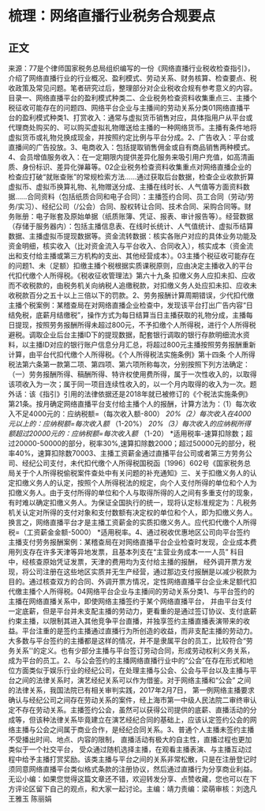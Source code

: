# 梳理：网络直播行业税务合规要点
## 正文
来源：77是个律师国家税务总局组织编写的一份《网络直播行业税收检查指引》，介绍了网络直播行业的行业概况、盈利模式、劳动关系、财务核算、检查要点、税收政策及常见问题。笔者研究过后，整理部分对企业税收合规有参考意义的内容。目录一、网络直播平台的盈利模式种类二、企业税务检查资料收集重点三、主播个税征收可能存在的问题四、网络平台企业与主播间的劳动关系分类01网络直播平台的盈利模式种类1、打赏收入：通常与虚拟货币销售对应，具体指用户从平台或代理商处购买的、可以购买虚拟礼物赠送给主播的一种网络货币。主播有条件地将虚拟货币或礼物兑换成现金，并按照约定比例与平台分成。2、广告收入：平台或直播间的广告投放。3、电商收入：包括提取销售佣金或自有商品销售两种模式。4、会员增值服务收入：在一定期限内提供差异化服务来吸引用户充值，如高清画质、身份标识、差异化弹幕等。02企业税务检查资料收集重点对网络直播企业的检查应打破“就账查账”的常规检索方法……通过获取后台数据，检查企业收款折算虚拟币、虚拟币换算礼物、礼物赠送分成、主播在线时长、人气值等方面资料数据……合同资料（包括纸质合同和电子合同）：主播签约合同、员工合同（劳动/劳务/实习）、经纪公司（/公会）合同、股权转让合同、技术合同、采购合同等。财务账册：电子账套及原始单据（纸质账簿、凭证、报表、审计报告等）。经营数据（存储于服务器内）：包括主播信息表、在线时长统计、人气值统计、虚拟币结算数据、主播虚拟币提现数据等。资金流转数据：核实各账户对应的具体业务功能及资金明细，核实收入（比对资金流入与平台收入、合同收入），核实成本（资金流出和支付给主播或第三方机构的支出、其他经营成本）。03主播个税征收可能存在的问题1、未（足额）扣缴主播个税根据实质课税原则，应由决定主播收入的平台代扣代缴个人所得税。《税收征收管理法》第六十九条 扣缴义务人应扣未扣、应收而不收税款的，由税务机关向纳税人追缴税款，对扣缴义务人处应扣未扣、应收未收税款百分之五十以上三倍以下的罚款。2、劳务报酬计算周期错误，少代扣代缴主播个税案例：某稽查局在对网络直播企业检查中，发现该平台打出广告内容“日结免税，底薪月结缴税”，操作方式为每日结算当日主播获取的礼物分成，主播每日提现，按照劳务报酬所得未超过800元，不予扣缴个人所得税，进行个人所得税避税。调取企业后台主播ID下的提现数据，配套银行调取的银行存款明细流水资料，以主播ID对应的银行账户信息分月汇总，将超过800元主播按照劳务报酬重新计算，由平台代扣代缴个人所得税。《个人所得税法实施条例》第十四条 个人所得税法第六条第一款第二项、第四项、第六项所称每次，分别按照下列方法确定：（一）劳务报酬所得、稿酬所得、特许权使用费所得，属于一次性收入的，以取得该项收入为一次；属于同一项目连续性收入的，以一个月内取得的收入为一次。题外话：该《指引》引用的法律依据还是2018年就已被修订的《个税法实施条例》第21条。按月确定网络直播平台支付给主播个人的报酬，计算方法为：（1）每次收入不足4000元的：应纳税额=（每次收入额-800） *20%（2）每次收入在4000元以上的：应纳税额=每次收入额* （1-20%） *20%（3）每次收入的应纳税所得额超过20000元的：应纳税额=每次收入额* （1-20） *适用税率-速算扣除数；超过20000-50000的部分，税率30%,速算扣除数2000；超过50000元的部分，税率40%，速算扣除数70003、主播工资薪金通过直播平台公司或者第三方劳务公司、经纪公司支付，未代扣代缴个人所得税国税函〔1996〕602号《国家税务总局关于个人所得税偷税案件查处中有关问题的补充通知》三、关于扣缴义务人的认定扣缴义务人的认定，按照个人所得税法的规定，向个人支付所得的单位和个人为扣缴义务人。由于支付所得的单位和个人与取得所得的人之间有多重支付的现象，有时难以确定扣缴义务人。为保证全国执行的统一，现将认定标准规定为：凡税务机关认定对所得的支付对象和支付数额有决定权的单位和个人，即为扣缴义务人。换言之，网络直播平台才是主播工资薪金的实质扣缴义务人。应代扣代缴个人所得税=（工资薪金金额-5000） *适用税率。4、通过税收优惠地区公司向平台签约主播支付劳务报酬案例：某稽查局在对网络直播平台企业检查时发现，企业成本费用列支存在许多天津等异地发票，且基本列支在“主营业务成本一一人员” 科目中，经核查原始凭证发票，天津的费用均为支付给主播的报酬， 经外调开票方发现，将公司注册在这些地区实质并无生产经营，通过那边支付报酬是以减少税款为目的。通过核查双方的合同、外调开票方情况，定性网络直播平台企业未足额代扣代缴主播个人所得税。04网络平台企业与主播间的劳动关系分类1、与平台签约的主播在网络直播关系中，即使网络主播签约于某个网络直播平台， 并由平台支付一定底薪，但是平台并未支配主播的劳动力，更看重的是通过签订协议、支付底薪约束主播，以限制其进入其他竞争平台直播，并独享签约主播直播表演带来的收益。平台注重的是签约主播通过直播行为所创造的收益，而非支配主播的劳动力。大多数与平台签约的主播都是这样的情况，并不是隶属平台的员工，比较符合“劳务关系''的定义。也有少部分主播与平台签订劳动合同，形成劳动权利义务关系，成为平台的员工。2、与公会签约的主播网络直播行业中的“公会”在存在形式和地位方面类似于娱乐行业的经纪公司，在处理主播与公会、公会与平台以及主播与平台之间的法律关系时，演艺经纪关系可以作为借鉴。对于网络主播和“公会” 之间的法律关系，我国法院已有相关审判实践，2017年2月7日， 第一例网络主播要求确认与经纪公司之间存在劳动关系的案件，经上海市第一中级人民法院二审终审认定不存在劳动关系。主播签约公会，虽然可以获得公司提供的底薪、直播活动的分成等，但该种法律关系毕竟建立在演艺经纪合同的基础上，应该认定签约公会的网络主播与公会之间属于商业合作，是经纪合同关系。3、普通个人主播未签约主播不受播出时间、地点、内容的限制， 直播活动有极大的自主性，直播过程也更加类似于一个社交平台， 受众通过随机选择主播，在观看主播表演、与主播互动过程中给予主播打赏奖励。该类主播与平台之间的关系非常松散，只是在注册登记时须同意网络直播平台类似格式条款的注册协议，然后通过直播行为分享商业利益。无讼小编：如果您觉得这篇文章还不错，欢迎转发分享、点赞收藏，您也可以在下方评论区留下自己的观点，和大家一起讨论。主编：靖力责编：梁萌审核：刘逸凡 王雅玉 陈丽娟